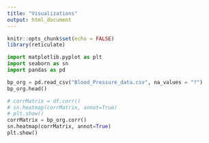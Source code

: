 ```yaml
---
title: "Visualizations"
output: html_document
---
```


```r
knitr::opts_chunk$set(echo = FALSE)
library(reticulate)
```

```python
import matplotlib.pyplot as plt
import seaborn as sn
import pandas as pd
```

```python
bp_org = pd.read_csv("Blood_Pressure_data.csv", na_values = "?")
bp_org.head()
```

```python
# corrMatrix = df.corr()
# sn.heatmap(corrMatrix, annot=True)
# plt.show()
corrMatrix = bp_org.corr()
sn.heatmap(corrMatrix, annot=True)
plt.show()
```

